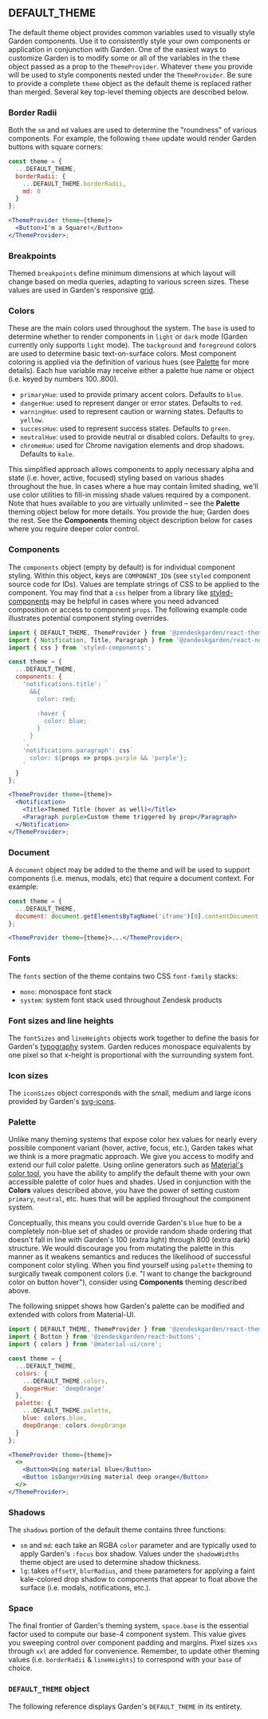 
<Meta title="Components/Theming/Elements/DEFAULT_THEME" />

## DEFAULT_THEME

The default theme object provides common variables used to visually style
Garden components. Use it to consistently style your own components or
application in conjunction with Garden. One of the easiest ways to customize
Garden is to modify some or all of the variables in the `theme` object passed
as a prop to the `ThemeProvider`. Whatever `theme` you provide will be used
to style components nested under the `ThemeProvider`. Be sure to provide a
complete `theme` object as the default theme is replaced rather than merged.
Several key top-level theming objects are described below.

### Border Radii

Both the `sm` and `md` values are used to determine the "roundness" of
various components. For example, the following `theme` update would
render Garden buttons with square corners:

```jsx
const theme = {
  ...DEFAULT_THEME,
  borderRadii: {
    ...DEFAULT_THEME.borderRadii,
    md: 0
  }
};

<ThemeProvider theme={theme}>
  <Button>I'm a Square!</Button>
</ThemeProvider>;
```

### Breakpoints

Themed `breakpoints` define minimum dimensions at which layout will change
based on media queries, adapting to various screen sizes. These values are
used in Garden's responsive
[grid](https://zendeskgarden.github.io/react-components/grid/).

### Colors

These are the main colors used throughout the system. The `base` is used to
determine whether to render components in `light` or `dark` mode (Garden
currently only supports `light` mode). The `background` and `foreground`
colors are used to determine basic text-on-surface colors. Most component
coloring is applied via the definition of various hues (see
[Palette](#palette) for more details). Each hue variable may receive either a
palette hue name or object (i.e. keyed by numbers 100..800).

- `primaryHue`: used to provide primary accent colors. Defaults to `blue`.
- `dangerHue`: used to represent danger or error states. Defaults to `red`.
- `warningHue`: used to represent caution or warning states. Defaults to `yellow`.
- `successHue`: used to represent success states. Defaults to `green`.
- `neutralHue`: used to provide neutral or disabled colors. Defaults to `grey`.
- `chromeHue`: used for Chrome navigation elements and drop shadows. Defaults to `kale`.

This simplified approach allows components to apply necessary alpha and state
(i.e. hover, active, focused) styling based on various shades throughout the
hue. In cases where a hue may contain limited shading, we'll use color
utilities to fill-in missing shade values required by a component. Note that
hues available to you are virtually unlimited – see the **Palette** theming
object below for more details. You provide the hue; Garden does the rest. See
the **Components** theming object description below for cases where you
require deeper color control.

### Components

The `components` object (empty by default) is for individual component
styling. Within this object, keys are `COMPONENT_ID`s (see `styled` component
source code for IDs). Values are template strings of CSS to be applied to the
component. You may find that a `css` helper from a library like
[styled-components](https://www.styled-components.com/docs/api#css) may be
helpful in cases where you need advanced composition or access to component
`props`. The following example code illustrates potential component styling
overrides.

```jsx
import { DEFAULT_THEME, ThemeProvider } from '@zendeskgarden/react-theming';
import { Notification, Title, Paragraph } from '@zendeskgarden/react-notifications';
import { css } from 'styled-components';

const theme = {
  ...DEFAULT_THEME,
  components: {
    'notifications.title': `
      &&{
        color: red;

        :hover {
          color: blue;
        }
      }
    `,
    'notifications.paragraph': css`
      color: ${props => props.purple && 'purple'};
    `
  }
};

<ThemeProvider theme={theme}>
  <Notification>
    <Title>Themed Title (hover as well)</Title>
    <Paragraph purple>Custom theme triggered by prop</Paragraph>
  </Notification>
</ThemeProvider>;
```

### Document

A `document` object may be added to the theme and will be used to support
components (i.e. menus, modals, etc) that require a document context. For
example:

```jsx
const theme = {
  ...DEFAULT_THEME,
  document: document.getElementsByTagName('iframe')[0].contentDocument
};

<ThemeProvider theme={theme}>...</ThemeProvider>;
```

### Fonts

The `fonts` section of the theme contains two CSS `font-family` stacks:

- `mono`: monospace font stack
- `system`: system font stack used throughout Zendesk products

### Font sizes and line heights

The `fontSizes` and `lineHeights` objects work together to define the basis
for Garden's
[typography](https://zendeskgarden.github.io/react-components/typography/) system.
Garden reduces monospace equivalents by one pixel so that x-height is
proportional with the surrounding system font.

### Icon sizes

The `iconSizes` object corresponds with the small, medium and large icons
provided by Garden's [svg-icons](https://github.com/zendeskgarden/svg-icons).

### Palette

Unlike many theming systems that expose color hex values for nearly every
possible component variant (hover, active, focus, etc.), Garden takes what we
think is a more pragmatic approach. We give you access to modify and extend
our full color palette. Using online generators such as [Material's color
tool](https://material.io/tools/color/), you have the ability to amplify the
default theme with your own accessible palette of color hues and shades. Used
in conjunction with the **Colors** values described above, you have the power
of setting custom `primary`, `neutral`, etc. hues that will be applied
throughout the component system.

Conceptually, this means you could override Garden's `blue` hue to be a
completely non-blue set of shades or provide random shade ordering that doesn't
fall in line with Garden's 100 (extra light) through 800 (extra dark) structure.
We would discourage you from mutating the palette in this manner as it
weakens semantics and reduces the likelihood of successful component color
styling. When you find yourself using `palette` theming to surgically tweak
component colors (i.e. "I want to change the background color on button
hover"), consider using **Components** theming described above.

The following snippet shows how Garden's palette can be modified and extended
with colors from Material-UI.

```jsx
import { DEFAULT_THEME, ThemeProvider } from '@zendeskgarden/react-theming';
import { Button } from '@zendeskgarden/react-buttons';
import { colors } from '@material-ui/core';

const theme = {
  ...DEFAULT_THEME,
  colors: {
    ...DEFAULT_THEME.colors,
    dangerHue: 'deepOrange'
  },
  palette: {
    ...DEFAULT_THEME.palette,
    blue: colors.blue,
    deepOrange: colors.deepOrange
  }
};

<ThemeProvider theme={theme}>
  <>
    <Button>Using material blue</Button>
    <Button isDanger>Using material deep orange</Button>
  </>
</ThemeProvider>;
```

### Shadows

The `shadows` portion of the default theme contains three functions:

- `sm` and `md`: each take an RGBA `color` parameter and are typically used
  to apply Garden's `:focus` box shadow. Values under the `shadowWidths` theme
  object are used to determine shadow thickness.
- `lg`: takes `offsetY`, `blurRadius`, and `theme` parameters for applying a
  faint kale-colored drop shadow to components that appear to float above the
  surface (i.e. modals, notifications, etc.).

### Space

The final frontier of Garden's theming system, `space.base` is the essential
factor used to compute our base-4 component system. This value gives you
sweeping control over component padding and margins. Pixel sizes `xxs`
through `xxl` are added for convenience. Remember, to update other theming
values (i.e. `borderRadii` & `lineHeights`) to correspond with your `base` of choice.

### `DEFAULT_THEME` object

The following reference displays Garden's `DEFAULT_THEME` in its entirety.

<Canvas>
  <DefaultThemeExample />
</Canvas>
